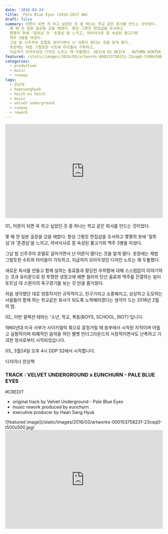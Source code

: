 ```yaml
---
date: '2016-03-24'
title: _Pale Blue Eyes (2016-2017 AW)
draft: false
summary: 어른이 되면 꼭 하고 싶었던 것 중 하나는 학교 같은 회사를 만드는 것이었다.
  몇 해 전 일본 출장을 갔을 때였다. 항상 그렇듯 편집샵을 조사하고
  몇몇의 옷에 '질투심'과 '존경심'을 느끼고, 저녁식사로 잘 숙성된 물고기와
  맥주 3병을 마셨다.
  그날 밤 신주쿠의 호텔로 걸어가면서 난 어른이 됐다는 것을 알게 됐다.
  옷장에는 제법 그럴듯한 수트와 타이들이 가득하고,
  지금까지 모아두었던 디자인 노트는 꽤 두툼했다. HEICH ES HEICH _ AUTUMN WINTER 2016-2017
featured: /static/images/2016/03/artworks-000153758231-23cqq0-t500x500.jpg
categories:
  - production
  - music
  - runway
tags:
  - 한상혁
  - haansanghyuk
  - heich es heich
  - music
  - velvet underground
  - runway
  - rework
---
```


<div className="container flex justify-center">
  <iframe
    width="100%"
    height="300"
    scrolling="no"
    frameBorder="no"
    src="https://w.soundcloud.com/player/?url=https%3A//api.soundcloud.com/tracks/254782383&amp;color=%23ff5500&amp;auto_play=false&amp;hide_related=false&amp;show_comments=true&amp;show_user=true&amp;show_reposts=false&amp;show_teaser=true&amp;visual=true"
  ></iframe>
</div>

01\_ 어른이 되면 꼭 하고 싶었던 것 중 하나는 학교 같은 회사를 만드는 것이었다.

몇 해 전 일본 출장을 갔을 때였다. 항상 그렇듯 편집샵을 조사하고 몇몇의 옷에 '질투심'과 '존경심'을 느끼고, 저녁식사로 잘 숙성된 물고기와 맥주 3병을 마셨다.

그날 밤 신주쿠의 호텔로 걸어가면서 난 어른이 됐다는 것을 알게 됐다. 옷장에는 제법 그럴듯한 수트와 타이들이 가득하고, 지금까지 모아두었던 디자인 노트는 꽤 두툼했다.

새로운 회사를 만들고 함께 일하는 동료들과 황당한 우하함에 대해 스스럼없이 이야기하는 것과 유리문으로 된 투명한 냉장고에 예쁜 컬러의 탄산 음료와 맥주를 진열하는 일이 토트넘 대 스완지의 축구경기를 보는 것 만큼 즐거웠다.

처음 생각했던 데로 엉뚱하지만 규칙적이고, 친구가되고 소중해지고, 상상하고 도모하는 사람들이 함께 하는 학교같은 회사가 되도록 노력해야겠다는 생각이 드는 2016년 2월의 밤.

02\_ 이번 컬렉션 테마는 '소년, 학교, 폭동(BOYS, SCHOOL, RIOT)'입니다.

1960년대 미국 서부가 사이키델릭 록으로 흥청거릴 때 동부에서 시작된 지적이며 어둡고 실험적이며 퇴폐적인 음악을 하던 벨벳 언더그라운드의 서정적이면서도 난폭하고 기괴한 정서로부터 시작되었습니다.

03\_ 3월24일 오후 4시 DDP S2에서 시작합니다.

디자이너 한상혁

### TRACK : VELVET UNDERGROUND x EUNCHURN - PALE BLUE EYES

#CREDIT

- original track by Velvet Underground - Pale Blue Eyes
- music rework produced by eunchurn
- executive producer by Haan Sang Hyuk

<div className="container flex justify-center">
  ![featured image](/static/images/2016/03/artworks-000153758231-23cqq0-t500x500.jpg)
</div>

<div className="aspect-ratio container flex justify-center">
  <iframe
    width="100%"
    height="315"
    src="https://www.youtube.com/embed/XlTF2bCQ4lQ?rel=0&amp;showinfo=0"
    frameBorder="0"
    allowFullScreen
  ></iframe>
</div>
